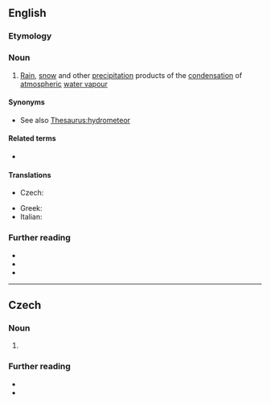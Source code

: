 ==English==

===Etymology===
{{prefix|en|hydro|meteor}}

===Noun===
{{en-noun}}

# [[rain|Rain]], [[snow]] and other [[precipitation]] products of the [[condensation]] of [[atmospheric]] [[water vapour]]

====Synonyms====
* See also [[Thesaurus:hydrometeor]]

====Related terms====
* {{l|en|lithometeor}}

====Translations====
{{trans-top|precipitation due to atmospheric condensation}}
* Czech: {{t|cs|hydrometeor|m}}
{{trans-mid}}
* Greek: {{t+|el|υδρομετέωρο|n}}
* Italian: {{t+|it|idrometeora|f}}
{{trans-bottom}}

===Further reading===
* {{R:Webster 1913}}
* {{R:Century 1911}}
* {{R:OneLook}}

----

==Czech==

===Noun===
{{cs-noun|g=m}}

# {{l|en|hydrometeor}}

===Further reading===
* {{R:PSJC}}
* {{R:SSJC}}